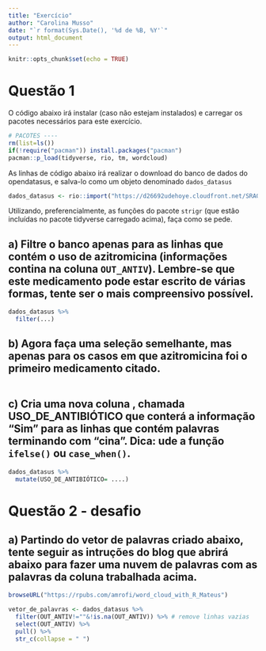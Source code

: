 ```yaml
---
title: "Exercício"
author: "Carolina Musso"
date: "`r format(Sys.Date(), '%d de %B, %Y'`"
output: html_document
---
```


```r
knitr::opts_chunk$set(echo = TRUE)
```

# Questão 1

O código abaixo irá instalar (caso não estejam instalados) e carregar os pacotes necessários para este exercício. 

```r
# PACOTES ----
rm(list=ls())
if(!require("pacman")) install.packages("pacman")
pacman::p_load(tidyverse, rio, tm, wordcloud)
```

As linhas de código abaixo irá realizar o download do banco de dados do opendatasus, e salva-lo como um objeto denominado `dados_datasus`

```r
dados_datasus <- rio::import("https://d26692udehoye.cloudfront.net/SRAG/2019/INFLUD19.csv")
```

Utilizando, preferencialmente, as funções do pacote `strigr` (que estão incluídas no pacote tidyverse carregado acima), faça como se pede. 

## a) Filtre o banco apenas para as linhas que contém o uso de azitromicina (informações contina na coluna `OUT_ANTIV`). Lembre-se que este medicamento pode estar escrito de várias formas, tente ser o mais compreensivo possível.

```r
dados_datasus %>% 
  filter(...)
```

## b) Agora faça uma seleção semelhante, mas apenas para os casos em que azitromicina foi o primeiro medicamento citado.

```r

```

## c) Cria uma nova coluna , chamada USO_DE_ANTIBIÓTICO que conterá a informação "Sim" para as linhas que contém palavras terminando com "cina". Dica: ude a função `ifelse()` ou `case_when()`. 

```r
dados_datasus %>% 
  mutate(USO_DE_ANTIBIÓTICO= ....)
```

# Questão 2 - desafio

## a) Partindo do vetor de palavras criado abaixo, tente seguir as intruções do blog que abrirá abaixo para fazer uma nuvem de palavras com as palavras da coluna trabalhada acima. 

```r
browseURL("https://rpubs.com/amrofi/word_cloud_with_R_Mateus")
```

```r
vetor_de_palavras <- dados_datasus %>% 
  filter(OUT_ANTIV!=""&!is.na(OUT_ANTIV)) %>% # remove linhas vazias
  select(OUT_ANTIV) %>% 
  pull() %>% 
  str_c(collapse = " ")
```


